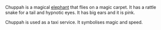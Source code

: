 Chuppah is a magical [[elephant]] that flies on a magic carpet. It has a rattle snake for a tail and hypnotic eyes. It has big ears and it is pink.

Chuppah is used as a taxi service. It symbolises magic and speed.